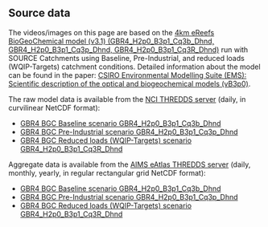 ## Source data

The videos/images on this page are based on the [4km eReefs BioGeoChemical model (v3.1) (GBR4_H2p0_B3p1_Cq3b_Dhnd,
GBR4_H2p0_B3p1_Cq3p_Dhnd, GBR4_H2p0_B3p1_Cq3R_Dhnd)](https://research.csiro.au/ereefs/models/) run with SOURCE
Catchments using Baseline, Pre-Industrial, and reduced loads (WQIP-Targets) catchment conditions. Detailed information 
about the model can be found in the paper:
[CSIRO Environmental Modelling Suite (EMS): Scientific description of the optical and biogeochemical models (vB3p0)](https://doi.org/10.5194/gmd-2019-115).

The raw model data is available from the [NCI THREDDS server](https://dapds00.nci.org.au/thredds/catalogs/fx3/catalog.html) 
(daily, in curvilinear NetCDF format):  

- [GBR4 BGC Baseline scenario GBR4_H2p0_B3p1_Cq3b_Dhnd](https://dapds00.nci.org.au/thredds/catalog/fx3/gbr4_bgc_GBR4_H2p0_B3p1_Cq3b_Dhnd/catalog.html)
- [GBR4 BGC Pre-Industrial scenario GBR4_H2p0_B3p1_Cq3p_Dhnd](https://dapds00.nci.org.au/thredds/catalog/fx3/gbr4_bgc_GBR4_H2p0_B3p1_Cq3P_Dhnd/catalog.html)
- [GBR4 BGC Reduced loads (WQIP-Targets) scenario GBR4_H2p0_B3p1_Cq3R_Dhnd](https://dapds00.nci.org.au/thredds/catalog/fx3/gbr4_bgc_GBR4_H2p0_B3p1_Cq3R_Dhnd/catalog.html)

Aggregate data is available from the [AIMS eAtlas THREDDS server](https://thredds.ereefs.aims.gov.au/thredds/catalog/catalog.html)
(daily, monthly, yearly, in regular rectangular grid NetCDF format):  

- [GBR4 BGC Baseline scenario GBR4_H2p0_B3p1_Cq3b_Dhnd](https://thredds.ereefs.aims.gov.au/thredds/catalog/ereefs/GBR4_H2p0_B3p1_Cq3b_Dhnd.html)
- [GBR4 BGC Pre-Industrial scenario GBR4_H2p0_B3p1_Cq3p_Dhnd](https://thredds.ereefs.aims.gov.au/thredds/catalog/ereefs/GBR4_H2p0_B3p1_Cq3P_Dhnd.html)
- [GBR4 BGC Reduced loads (WQIP-Targets) scenario GBR4_H2p0_B3p1_Cq3R_Dhnd](https://thredds.ereefs.aims.gov.au/thredds/catalog/ereefs/GBR4_H2p0_B3p1_Cq3R_Dhnd.html)
